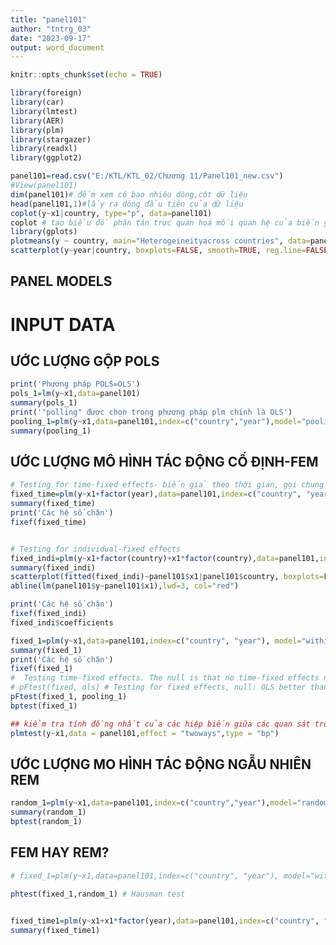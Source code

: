 ---
title: "panel101"
author: "tntrg_03"
date: "2023-09-17"
output: word_document
---

```{r setup, include=FALSE}
knitr::opts_chunk$set(echo = TRUE)
```

```{r  echo=TRUE}
library(foreign) 
library(car)
library(lmtest)
library(AER)
library(plm)
library(stargazer)
library(readxl)
library(ggplot2)


```

```{r}
panel101=read.csv("E:/KTL/KTL_02/Chương 11/Panel101_new.csv")
#View(panel101)
dim(panel101)# đếm xem có bao nhiêu dòng,cột dữ liệu      
head(panel101,1)#lấy ra dòng đầu tiên của dữ liệu
coplot(y~x1|country, type="p", data=panel101)
coplot # tạo biểu đồ phân tán trực quan hoá mối quan hệ của biến y và x1
library(gplots)
plotmeans(y ~ country, main="Heterogeineityacross countries", data=panel101)# trực quan hoá sự khác biệt của trung bình giữa các nhóm
scatterplot(y~year|country, boxplots=FALSE, smooth=TRUE, reg.line=FALSE, data=panel101)

```

## PANEL MODELS

# INPUT DATA

## ƯỚC LƯỢNG GỘP POLS

```{r}
print('Phương pháp POLS=OLS')
pols_1=lm(y~x1,data=panel101)
summary(pols_1)
print('"polling" được chọn trong phương pháp plm chính là OLS')
pooling_1=plm(y~x1,data=panel101,index=c("country","year"),model="pooling") # 
summary(pooling_1)

```

## ƯỚC LƯỢNG MÔ HÌNH TÁC ĐỘNG CỐ ĐỊNH-FEM

```{r}
# Testing for time-fixed effects- biến giả theo thời gian, gọi chung là SLDV-Structural Lagrange and Dummy Variable
fixed_time=plm(y~x1+factor(year),data=panel101,index=c("country", "year"), model="within") # ,index=c("country","year"),model="within") # 
summary(fixed_time)
print('Các hệ số chặn')
fixef(fixed_time)


# Testing for individual-fixed effects 
fixed_indi=plm(y~x1+factor(country)+x1*factor(country),data=panel101,index=c("country", "year"), model="within")
summary(fixed_indi)
scatterplot(fitted(fixed_indi)~panel101$x1|panel101$country, boxplots=FALSE, xlab="x1", ylab="yhat",smooth=FALSE)
abline(lm(panel101$y~panel101$x1),lwd=3, col="red")

print('Các hệ số chặn')
fixef(fixed_indi)
fixed_indi$coefficients
```

```{r}

fixed_1=plm(y~x1,data=panel101,index=c("country", "year"), model="within")
summary(fixed_1)
print('Các hệ số chặn')
fixef(fixed_1)
#  Testing time-fixed effects. The null is that no time-fixed effects needed
# pFtest(fixed, ols) # Testing for fixed effects, null: OLS better than fixed
pFtest(fixed_1, pooling_1)
bptest(fixed_1)
```
```{r}
## kiểm tra tính đồng nhất của các hiệp biến giữa các quan sát trong mô hình
plmtest(y~x1,data = panel101,effect = "twoways",type = "bp")
```


## ƯỚC LƯỢNG MO HÌNH TÁC ĐỘNG NGẪU NHIÊN REM

```{r  echo=TRUE}
random_1=plm(y~x1,data=panel101,index=c("country","year"),model="random") # random model
summary(random_1)
bptest(random_1)
```

## FEM HAY REM?

```{r}
# fixed_1=plm(y~x1,data=panel101,index=c("country", "year"), model="within") # 

phtest(fixed_1,random_1) # Hausman test
         
```
```{r}
fixed_time1=plm(y~x1+x1*factor(year),data=panel101,index=c("country", "year"), model="within")
summary(fixed_time1)

```

